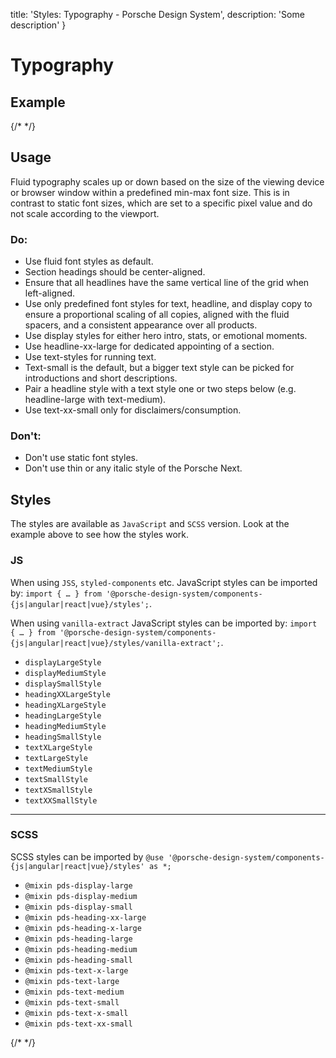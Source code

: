   title: 'Styles: Typography - Porsche Design System',
  description: 'Some description'
}

# Typography

## Example

{/* <Playground :frameworkMarkup="codeExample" :externalStackBlitzDependencies="['styled-components']"><ExampleStylesTypography /></Playground> */}

## Usage

Fluid typography scales up or down based on the size of the viewing device or browser window within a predefined min-max
font size. This is in contrast to static font sizes, which are set to a specific pixel value and do not scale according
to the viewport.

### Do:

- Use fluid font styles as default.
- Section headings should be center-aligned.
- Ensure that all headlines have the same vertical line of the grid when left-aligned.
- Use only predefined font styles for text, headline, and display copy to ensure a proportional scaling of all copies,
aligned with the fluid spacers, and a consistent appearance over all products.
- Use display styles for either hero intro, stats, or emotional moments.
- Use headline-xx-large for dedicated appointing of a section.
- Use text-styles for running text.
- Text-small is the default, but a bigger text style can be picked for introductions and short descriptions.
- Pair a headline style with a text style one or two steps below (e.g. headline-large with text-medium).
- Use text-xx-small only for disclaimers/consumption.

### Don't:

- Don't use static font styles.
- Don't use thin or any italic style of the Porsche Next.

## Styles

The styles are available as `JavaScript` and `SCSS` version. Look at the example above to see how the styles work.

### JS

When using `JSS`, `styled-components` etc. JavaScript styles can be imported by:
`import { … } from '@porsche-design-system/components-{js|angular|react|vue}/styles';`.

When using `vanilla-extract` JavaScript styles can be imported by:
`import { … } from '@porsche-design-system/components-{js|angular|react|vue}/styles/vanilla-extract';`.

- `displayLargeStyle`
- `displayMediumStyle`
- `displaySmallStyle`
- `headingXXLargeStyle`
- `headingXLargeStyle`
- `headingLargeStyle`
- `headingMediumStyle`
- `headingSmallStyle`
- `textXLargeStyle`
- `textLargeStyle`
- `textMediumStyle`
- `textSmallStyle`
- `textXSmallStyle`
- `textXXSmallStyle`

---

### SCSS

SCSS styles can be imported by `@use '@porsche-design-system/components-{js|angular|react|vue}/styles' as *;`

- `@mixin pds-display-large`
- `@mixin pds-display-medium`
- `@mixin pds-display-small`
- `@mixin pds-heading-xx-large`
- `@mixin pds-heading-x-large`
- `@mixin pds-heading-large`
- `@mixin pds-heading-medium`
- `@mixin pds-heading-small`
- `@mixin pds-text-x-large`
- `@mixin pds-text-large`
- `@mixin pds-text-medium`
- `@mixin pds-text-small`
- `@mixin pds-text-x-small`
- `@mixin pds-text-xx-small`

{/* <script lang="ts">

  @Component({
  components: {
  ExampleStylesTypography
},
})
  codeExample = getStylesTypographyCodeSamples();

  public mounted(): void {
  adjustSelectedFramework(this.codeExample);
}
}
</script> */}
